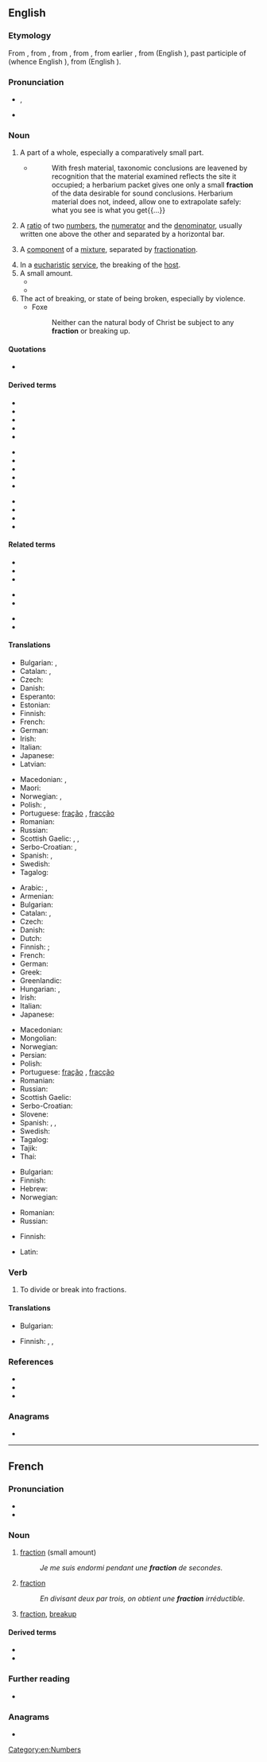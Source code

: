 ==English==

===Etymology===
{{PIE root|en|bʰreg}}
From {{etyl|enm|en}} {{m|enm|fraccioun||a breaking}}, from {{etyl|xno|en}}, from {{etyl|fro|en}}, from {{etyl|ML|en}} {{m|la|fractio||a fragment, portion}}, from earlier {{etyl|la|en}} {{m|la|fractio||a breaking, a breaking into pieces}}, from {{m|la|fractus}} (English {{m|en|fracture}}), past participle of {{m|la|frangere||to break}} (whence English {{m|en|frangible}}), from {{etyl|ine-pro|en}} {{m|ine-pro|*bʰreg-}} (English {{m|en|break}}).

===Pronunciation===
* {{enPR|frăkʹshən}}, {{IPA|/ˈfɹæk.ʃən/|lang=en}}
* {{rhymes|ækʃən|lang=en}}

===Noun===
{{en-noun}}

# A part of a whole, especially a comparatively small part.
#* {{RQ:Schuster Hepaticae V|vii}}
#*: With fresh material, taxonomic conclusions are leavened by recognition that the material examined reflects the site it occupied; a herbarium packet gives one only a small '''fraction''' of the data desirable for sound conclusions. Herbarium material does not, indeed, allow one to extrapolate safely: what you see is what you get{{...}}
# A [[ratio]] of two [[number]]s, the [[numerator]] and the [[denominator]], usually written one above the other and separated by a horizontal bar.<!--[[rational number]] (a rational number can always be expressed as a fraction using integers, but some fractions can even contain irrational numbers, (eg: pi/4, sqrt(2)/2; Also: ⅔/3 )-->
# {{lb|en|chemistry}} A [[component]] of a [[mixture]], separated by [[fractionation]].
# In a [[eucharistic]] [[service]], the breaking of the [[host#Noun_3|host]].
# A small amount.
#* {{quote-book|year=1898|author={{w|Winston Churchill (novelist)|Winston Churchill}}
|title={{w|The Celebrity}}|chapter=2
|passage=I had occasion […] to make a somewhat long business trip to Chicago, and on my return […] I found Farrar awaiting me in the railway station. He smiled his wonted '''fraction''' by way of greeting, […], and finally leading me to his buggy, turned and drove out of town.}}
#* {{quote-journal|date=January 29, 2011|author=Chris Bevan|work=BBC
|title=[http://news.bbc.co.uk/sport2/hi/football/fa_cup/9379079.stm Torquay 0-1 Crawley Town]
|passage=After kick-off was delayed because of crowd congestion, Torquay went closest to scoring in a cagey opening 30 minutes, when Danny Stevens saw a fierce shot from the edge of the area swerve a '''fraction''' wide.}}
# The act of breaking, or state of being broken, especially by violence.
#* Foxe
#*: Neither can the natural body of Christ be subject to any '''fraction''' or breaking up.

====Quotations====
* {{seeCites}}

====Derived terms====
{{rel-top3|Terms derived from ''fraction'' (noun)}}
* {{l|en|common fraction}}
* {{l|en|complex fraction}}
* {{l|en|decimal fraction}}
* {{l|en|Egyptian fraction}}
* {{l|en|field of fractions}}
{{rel-mid3}}
* {{l|en|fractional}}
* {{l|en|improper fraction}}
* {{l|en|ordinal fraction}}
* {{l|en|partial fraction decomposition}}
* {{l|en|partial fraction expansion}}
{{rel-mid3}}
* {{l|en|proper fraction}}
* {{l|en|simple fraction}}
* {{l|en|unit fraction}}
* {{l|en|vulgar fraction}}
{{rel-bottom}}

====Related terms====
{{rel-top3|Terms etymologically related to ''fraction''}}
* {{l|en|fractal}}
* {{l|en|fractious}}
* {{l|en|fracture}}
{{rel-mid3}}
* {{l|en|fragment}}
* {{l|en|fragile}}
{{rel-mid3}}
* {{l|en|frail}}
* {{l|en|frangible}}
{{rel-bottom}}

====Translations====
{{trans-top|part of a whole}}
* Bulgarian: {{t+|bg|част|f|sc=Cyrl}}, {{t+|bg|частица|f|sc=Cyrl}}
* Catalan: {{t+|ca|fracció}}, {{g|f}}
* Czech: {{t+|cs|zlomek|m}}
* Danish: {{t|da|brøkdel|c}}
* Esperanto: {{t+|eo|ono}}
* Estonian: {{t|et|murdosa}}
* Finnish: {{t|fi|murto-osa}}
* French: {{t+|fr|fraction|f}}
* German: {{t+|de|Bruchteil|m}}
* Irish: {{t|ga|codán|m}}
* Italian: {{t+|it|frazione|f}}
* Japanese: {{t|ja|断片|tr=dan-pen}}
* Latvian: {{t|lv|daļskaitlis|m}}
{{trans-mid}}
* Macedonian: {{t|mk|дел|m|tr=del}}, {{t|mk|делче|n|tr=délče}}
* Maori: {{t|mi|hautau}}
* Norwegian: {{t|no|andel|m}}, {{t+|no|brøkdel|m}}
* Polish: {{t+|pl|ułamek|m}}, {{t+|pl|cząstka|f}}
* Portuguese: {{qualifier|Brazil}} [[fração]] {{g|f}}, {{qualifier|Portugal}} [[fracção]] {{g|f}}
* Romanian: {{t+|ro|fracție}}
* Russian: {{t+|ru|часть|f}}
* Scottish Gaelic: {{t|gd|bìdeag|f}}, {{t|gd|criomag|f}}, {{t|gd|mìr|m}}
* Serbo-Croatian: {{t+|sh|dȉo|m}}, {{t+|sh|òdsječak|m}}
* Spanish: {{t+|es|fracción}}, {{g|f}}
* Swedish: {{t|sv|bråkdel|c}}
* Tagalog: {{t|tl|bahagimbilang}}
{{trans-bottom}}

{{trans-top|arithmetic: ratio}}
* Arabic: {{t+|ar|كَسْر|m}}, {{t|ar|كُسُور|m-p}}
* Armenian: {{t+|hy|կոտորակ}}
* Bulgarian: {{t|bg|дроб|f|sc=Cyrl}}
* Catalan: {{t+|ca|fracció}}, {{g|f}}
* Czech: {{t+|cs|zlomek|m}}
* Danish: {{t|da|brøk|c}}
* Dutch: {{t+|nl|breuk|c}}
* Finnish: {{t+|fi|murtoluku}} {{qualifier|ratio of two integers}}; {{t+|fi|suhdeluku}} {{qualifier|ratio of real numbers}}
* French: {{t+|fr|fraction|f}}
* German: {{t+|de|Bruch|m}}
* Greek: {{t+|el|κλάσμα|n}}
* Greenlandic: {{t|kl|brøki}}
* Hungarian: {{t+|hu|tört}}, {{t+|hu|törtszám}}
* Irish: {{t|ga|codán|m}}
* Italian: {{t+|it|frazione|f}}
* Japanese: {{t+|ja|分数|tr=bunsū}}
{{trans-mid}}
* Macedonian: {{t|mk|дропка|f|tr=drópka}}
* Mongolian: {{t|mn|бутархай тоо}}
* Norwegian: {{t+|no|brøk|m}}
* Persian: {{t+|fa|کسر}}
* Polish: {{t+|pl|ułamek|m}}
* Portuguese: {{qualifier|Brazil}} [[fração]] {{g|f}}, {{qualifier|Portugal}} [[fracção]] {{g|f}}
* Romanian: {{t+|ro|fracție|f}}
* Russian: {{t+|ru|дробь|f}}
* Scottish Gaelic: {{t|gd|bloigh|f}}
* Serbo-Croatian: {{t+|sh|rázlomak|m}}
* Slovene: {{t+|sl|ulomek|m}}
* Spanish: {{t+|es|fracción}}, {{g|f}}, {{t+|es|quebrado|m}}
* Swedish: {{t+|sv|bråk|n}}
* Tagalog: {{t|tl|hatimbilang}}
* Tajik: {{t|tg|каср|sc=Cyrl}}
* Thai: {{t+|th|เศษส่วน}}
{{trans-bottom}}

{{trans-top|chemistry: component separated by fractionation}}
* Bulgarian: {{t+|bg|фракция|f|sc=Cyrl}}
* Finnish: {{t+|fi|jae}}
* Hebrew: {{t|he|מִקְטָע|m|tr=mikta}}
* Norwegian: {{t|no|fraksjon|m}}
{{trans-mid}}
* Romanian: {{t+|ro|fracțiune|f}}
* Russian: {{t+|ru|фра́кция|f}}
{{trans-bottom}}

{{trans-top|eucharistic service: breaking of the host}}
* Finnish: {{t+|fi|murtaminen}}
{{trans-mid}}
{{trans-bottom}}

{{checktrans-top}}
* Latin: {{t-check|la|fractio}}
{{trans-mid}}
{{trans-bottom}}

===Verb===
{{en-verb}}

# To divide or break into fractions.

====Translations====
{{trans-top|to divide into fractions}}
* Bulgarian: {{t|bg|фракционирам|sc=Cyrl}}
{{trans-mid}}
* Finnish: {{t|fi|fraktioida}}, {{t+|fi|jakaa}}, {{t+|fi|pilkkoa}}
{{trans-bottom}}

===References===
* {{R:Dictionary.com|fraction}}
* {{R:American Heritage 2000|fraction}}
* {{R:WordNet 2003|fraction}}

===Anagrams===
* {{anagrams|en|Croftian|factor in}}

[[Category:en:Numbers]]

----

==French==

===Pronunciation===
* {{fr-IPA}}
* {{audio|Fr-fraction.ogg|Audio|lang=fr}}

===Noun===
{{fr-noun|f}}

# [[fraction]] (small amount)
#: ''Je me suis endormi pendant une '''fraction''' de secondes.''
# {{lb|fr|mathematics}} [[fraction]]
#: ''En divisant deux par trois, on obtient une '''fraction''' irréductible.''
# [[fraction]], [[breakup]]

====Derived terms====
* {{l|fr|fractionnaire}}
* {{l|fr|fractionner}}

===Further reading===
* {{R:TLFi}}

===Anagrams===
* {{l|fr|fronçait}}